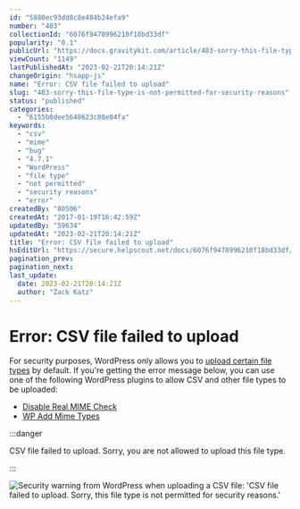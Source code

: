 ```yaml
---
id: "5880ec93dd8c8e484b24efa9"
number: "403"
collectionId: "6076f9478996210f18bd33df"
popularity: "0.1"
publicUrl: "https://docs.gravitykit.com/article/403-sorry-this-file-type-is-not-permitted-for-security-reasons"
viewCount: "1149"
lastPublishedAt: "2023-02-21T20:14:21Z"
changeOrigin: "hsapp-js"
name: "Error: CSV file failed to upload"
slug: "403-sorry-this-file-type-is-not-permitted-for-security-reasons"
status: "published"
categories: 
  - "6155b0dee5648623c88e04fa"
keywords: 
  - "csv"
  - "mime"
  - "bug"
  - "4.7.1"
  - "WordPress"
  - "file type"
  - "not permitted"
  - "security reasons"
  - "error"
createdBy: "80506"
createdAt: "2017-01-19T16:42:59Z"
updatedBy: "59634"
updatedAt: "2023-02-21T20:14:21Z"
title: "Error: CSV file failed to upload"
hsEditUrl: "https://secure.helpscout.net/docs/6076f9478996210f18bd33df/article/5880ec93dd8c8e484b24efa9"
pagination_prev: 
pagination_next: 
last_update:
  date: 2023-02-21T20:14:21Z
  author: "Zack Katz"
---
```


# Error: CSV file failed to upload

For security purposes, WordPress only allows you to [upload certain file types](https://codex.wordpress.org/Uploading_Files) by default. If you're getting the error message below, you can use one of the following WordPress plugins to allow CSV and other file types to be uploaded:

- [Disable Real MIME Check](https://wordpress.org/plugins/disable-real-mime-check/)
- [WP Add Mime Types](https://wordpress.org/plugins/wp-add-mime-types/)


:::danger

CSV file failed to upload. Sorry, you are not allowed to upload this file type.

:::

  ![Security warning from WordPress when uploading a CSV file: 'CSV file failed to upload. Sorry, this file type is not permitted for security reasons.'](https://i.gravitykit.com/q79iIL+)